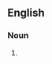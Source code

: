 ==English==

===Noun===
{{en-noun|-}}

# {{alternative spelling of|first cause}}
{{count page|[[Wiktionary:Page count]]}}